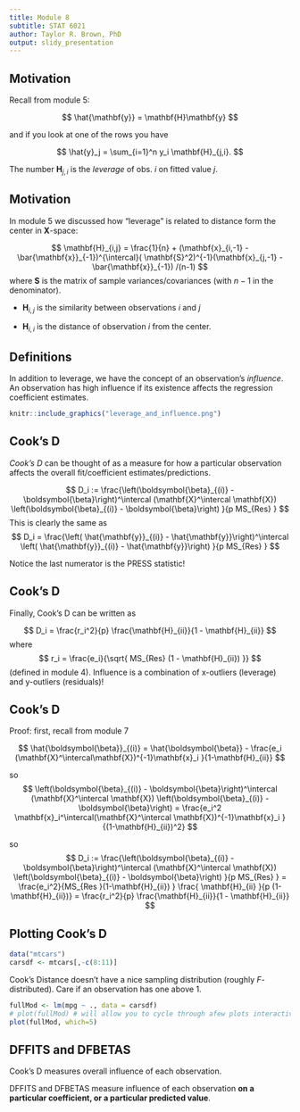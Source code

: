 ```yaml
---
title: Module 8
subtitle: STAT 6021
author: Taylor R. Brown, PhD
output: slidy_presentation
---
```


## Motivation

Recall from module 5:

$$
\hat{\mathbf{y}} = \mathbf{H}\mathbf{y}
$$

and if you look at one of the rows you have 

$$
\hat{y}_j = \sum_{i=1}^n y_i \mathbf{H}_{j,i}.
$$

The number $\mathbf{H}_{j,i}$ is the *leverage* of obs. $i$ on fitted value $j$. 

## Motivation 

In module 5 we discussed how "leverage" is related to distance form the center in $\mathbf{X}$-space:

$$
\mathbf{H}_{i,j} = \frac{1}{n}   + (\mathbf{x}_{i,-1} - \bar{\mathbf{x}}_{-1})^{\intercal}( \mathbf{S}^2)^{-1}(\mathbf{x}_{j,-1} - \bar{\mathbf{x}}_{-1}) /(n-1)
$$
where $\mathbf{S}$ is the matrix of sample variances/covariances (with $n-1$ in the denominator).

- $\mathbf{H}_{i,j}$ is the similarity between observations $i$ and $j$

- $\mathbf{H}_{i,i}$ is the distance of observation $i$ from the center.

## Definitions

In addition to leverage, we have the concept of an observation's *influence*. An observation has high influence if its existence affects the regression coefficient estimates.

```r
knitr::include_graphics("leverage_and_influence.png")
```

## Cook's D

*Cook's D* can be thought of as a measure for how a particular observation affects the overall fit/coefficient estimates/predictions.

$$
D_i := \frac{\left(\boldsymbol{\beta}_{(i)} - \boldsymbol{\beta}\right)^\intercal (\mathbf{X}^\intercal \mathbf{X}) \left(\boldsymbol{\beta}_{(i)} - \boldsymbol{\beta}\right) }{p MS_{Res} }
$$
This is clearly the same as 
$$
D_i = \frac{\left( \hat{\mathbf{y}}_{(i)} - \hat{\mathbf{y}}\right)^\intercal \left( \hat{\mathbf{y}}_{(i)} - \hat{\mathbf{y}}\right) }{p MS_{Res} }
$$

Notice the last numerator is the PRESS statistic!


## Cook's D

Finally, Cook's D can be written as

$$
D_i = \frac{r_i^2}{p} \frac{\mathbf{H}_{ii}}{1 - \mathbf{H}_{ii}}
$$
where
$$
r_i = \frac{e_i}{\sqrt{ MS_{Res} (1 - \mathbf{H}_{ii}) }} 
$$
(defined in module 4). Influence is a combination of x-outliers (leverage) and y-outliers (residuals)!

## Cook's D

Proof: first, recall from module 7

$$
\hat{\boldsymbol{\beta}}_{(i)} = \hat{\boldsymbol{\beta}} - \frac{e_i (\mathbf{X}^\intercal\mathbf{X})^{-1}\mathbf{x}_i }{1-\mathbf{H}_{ii}}
$$

so
$$
\left(\boldsymbol{\beta}_{(i)} - \boldsymbol{\beta}\right)^\intercal (\mathbf{X}^\intercal \mathbf{X}) \left(\boldsymbol{\beta}_{(i)} - \boldsymbol{\beta}\right) = \frac{e_i^2 \mathbf{x}_i^\intercal(\mathbf{X}^\intercal \mathbf{X})^{-1}\mathbf{x}_i   }{(1-\mathbf{H}_{ii})^2}
$$

so
$$
D_i := \frac{\left(\boldsymbol{\beta}_{(i)} - \boldsymbol{\beta}\right)^\intercal (\mathbf{X}^\intercal \mathbf{X}) \left(\boldsymbol{\beta}_{(i)} - \boldsymbol{\beta}\right) }{p MS_{Res} } = \frac{e_i^2}{MS_{Res }(1-\mathbf{H}_{ii}) } \frac{ \mathbf{H}_{ii}   }{p (1-\mathbf{H}_{ii})} = \frac{r_i^2}{p} \frac{\mathbf{H}_{ii}}{1 - \mathbf{H}_{ii}}
$$

## Plotting Cook's D

```r
data("mtcars")
carsdf <- mtcars[,-c(8:11)]
```

Cook's Distance doesn't have a nice sampling distribution (roughly $F$-distributed). Care if an observation has one above $1$.

```r
fullMod <- lm(mpg ~ ., data = carsdf)
# plot(fullMod) # will allow you to cycle through afew plots interactively!
plot(fullMod, which=5)
```


## DFFITS and DFBETAS

Cook's D measures overall influence of each observation.

DFFITS and DFBETAS measure influence of each observation **on a particular coefficient, or a particular predicted value**.
